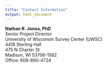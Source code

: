 ---
title: "Contact Information"
output: html_document
---

**Nathan R. Jones, PhD**  
Senior Project Director  
University of Wisconsin Survey Center (UWSC)  
4418 Sterling Hall  
475 N Charter St   
Madison, WI  53706-1582  
Office: 608-890-4724  

